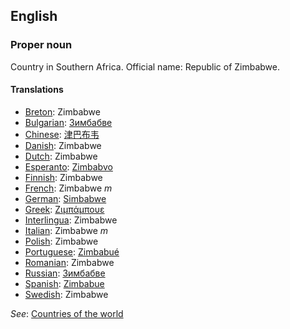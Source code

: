 ==English==

===Proper noun===

Country in Southern Africa. Official name: Republic of Zimbabwe.

====Translations====

*[[Breton]]: Zimbabwe
*[[Bulgarian]]: [[Зимбабве]]
*[[Chinese]]: [[津巴布韦]]
*[[Danish]]: Zimbabwe
*[[Dutch]]: Zimbabwe
*[[Esperanto]]: [[Zimbabvo]]
*[[Finnish]]: Zimbabwe
*[[French]]: Zimbabwe ''m''
*[[German]]: [[Simbabwe]]
*[[Greek]]: [[Ζιμπάμπουε]]
*[[Interlingua]]: Zimbabwe
*[[Italian]]: Zimbabwe ''m''
*[[Polish]]: Zimbabwe
*[[Portuguese]]: [[Zimbabué]]
*[[Romanian]]: Zimbabwe
*[[Russian]]: [[Зимбабве]]
*[[Spanish]]: [[Zimbabue]]
*[[Swedish]]: Zimbabwe

''See'': [[Countries of the world]]